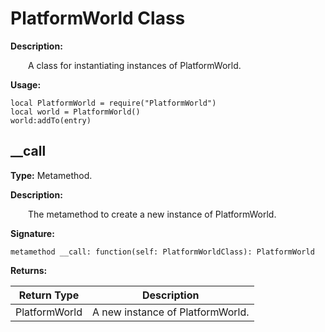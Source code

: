 # PlatformWorld Class

**Description:**

&emsp;&emsp;A class for instantiating instances of PlatformWorld.

**Usage:**
```tl
local PlatformWorld = require("PlatformWorld")
local world = PlatformWorld()
world:addTo(entry)
```

## __call

**Type:** Metamethod.

**Description:**

&emsp;&emsp;The metamethod to create a new instance of PlatformWorld.

**Signature:**
```tl
metamethod __call: function(self: PlatformWorldClass): PlatformWorld
```

**Returns:**

| Return Type | Description |
| --- | --- |
| PlatformWorld | A new instance of PlatformWorld. |